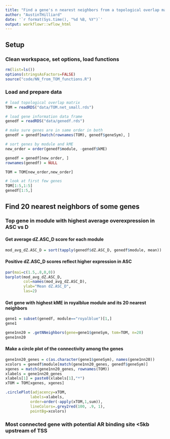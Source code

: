 ```yaml
---
title: "Find a gene's n nearest neighbors from a topological overlap matrix (TOM)"
author: "AustinTHilliard"
date: '`r format(Sys.time(), "%d %B, %Y")`'
output: workflowr::wflow_html
---
```


## Setup
### Clean workspace, set options, load functions
```r
rm(list=ls())
options(stringsAsFactors=FALSE)
source("code/NN_from_TOM_functions.R")
```

### Load and prepare data
```r
# load topological overlap matrix
TOM = readRDS("data/TOM.net_small.rds")

# load gene information data frame
genedf = readRDS("data/genedf.rds")

# make sure genes are in same order in both
genedf = genedf[match(rownames(TOM), genedf$geneSym), ]

# sort genes by module and kME
new_order = order(genedf$module, -genedf$kME)

genedf = genedf[new_order, ]
rownames(genedf) = NULL

TOM = TOM[new_order,new_order]

# look at first few genes
TOM[1:5,1:5]
genedf[1:5,]
```

## Find 20 nearest neighbors of some genes 
### Top gene in module with highest average overexpression in ASC vs D
#### Get average dZ.ASC_D score for each module 
```r
mod_avg_dZ.ASC_D = sort(tapply(genedf$dZ.ASC_D, genedf$module, mean))
```

#### Positive dZ.ASC_D scores reflect higher expression in ASC 
```r
par(mai=c(1.5,.8,0,0))
barplot(mod_avg_dZ.ASC_D,
        col=names(mod_avg_dZ.ASC_D),
        ylab="Mean dZ.ASC_D",
        las=2)
```

#### Get gene with highest kME in royalblue module and its 20 nearest neighbors
```r
gene1 = subset(genedf, module=="royalblue")[1,]
gene1

gene1nn20 = .getNNeighbors(gene=gene1$geneSym, tom=TOM, n=20)
gene1nn20
```

#### Make a circle plot of the connectivity among the genes
```r
gene1nn20_genes = c(as.character(gene1$geneSym), names(gene1nn20))
xcolors = genedf$module[match(gene1nn20_genes, genedf$geneSym)]
xgenes = match(gene1nn20_genes, rownames(TOM))
xlabels = gene1nn20_genes
xlabels[1] = paste0(xlabels[1],"*")
xTOM = TOM[xgenes, xgenes]

.circlePlot(adjacency=xTOM, 
           labels=xlabels, 
           order=order(-apply(xTOM,1,sum)),
           lineColors=.grey2red(100, .9, 1),
           pointBg=xcolors)
```

### Most connected gene with potential AR binding site <5kb upstream of TSS
